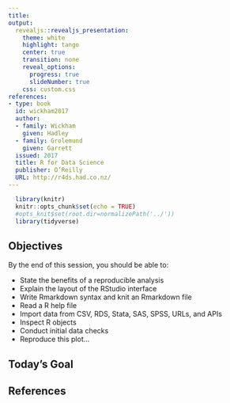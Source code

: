 ```yaml
---
title:
output: 
  revealjs::revealjs_presentation:
    theme: white
    highlight: tango
    center: true
    transition: none
    reveal_options:
      progress: true
      slideNumber: true
    css: custom.css
references:
- type: book
  id: wickham2017
  author:
  - family: Wickham
    given: Hadley
  - family: Grolemund
    given: Garrett
  issued: 2017
  title: R for Data Science
  publisher: O’Reilly
  URL: http://r4ds.had.co.nz/
---
```


```r
  library(knitr)
  knitr::opts_chunk$set(echo = TRUE)
  #opts_knit$set(root.dir=normalizePath('../'))
  library(tidyverse)
```

## {data-background="monrovia2018_cover.jpg"}

<style type="text/css">
p { text-align: left; }
</style>

## Objectives

By the end of this session, you should be able to:

* State the benefits of a reproducible analysis
* Explain the layout of the RStudio interface
* Write Rmarkdown syntax and knit an Rmarkdown file
* Read a R help file
* Import data from CSV, RDS, Stata, SAS, SPSS, URLs, and APIs
* Inspect R objects
* Conduct initial data checks
* Reproduce this plot...

## Today's Goal




## References


